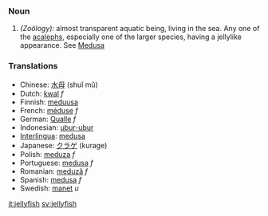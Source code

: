 ===Noun===

#''(Zoölogy):'' almost transparent aquatic being, living in the sea.  Any one of the [[acaleph]]s, especially one of the larger species, having a jellylike appearance. See [[Medusa]]

===Translations===
*Chinese: [[水母]] (shuǐ mǔ)
*Dutch: [[kwal]] ''f''
*Finnish: [[meduusa]]
*French: [[méduse]] ''f''
*German: [[Qualle]] ''f''
*Indonesian: [[ubur-ubur]]
*[[Interlingua]]: [[medusa]]
*Japanese: [[クラゲ]] (kurage)
*Polish: [[meduza]] ''f''
*Portuguese: [[medusa]] ''f''
*Romanian: [[meduză]] ''f''
*Spanish: [[medusa]] ''f''
*Swedish: [[manet]] ''u''

[[it:jellyfish]]
[[sv:jellyfish]]
